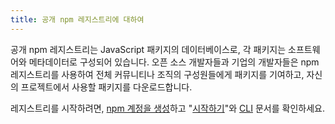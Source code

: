 ```yaml
---
title: 공개 npm 레지스트리에 대하여
---
```


공개 npm 레지스트리는 JavaScript 패키지의 데이터베이스로, 각 패키지는 소프트웨어와 메타데이터로 구성되어 있습니다. 오픈 소스 개발자들과 기업의 개발자들은 npm 레지스트리를 사용하여 전체 커뮤니티나 조직의 구성원들에게 패키지를 기여하고, 자신의 프로젝트에서 사용할 패키지를 다운로드합니다.

레지스트리를 시작하려면, [npm 계정을 생성][signup]하고 "[시작하기][getting-started]"와 [CLI][cli] 문서를 확인하세요.

[public-website]: https://npmjs.com
[cli]: /cli-documentation
[signup]: https://www.npmjs.com/signup
[getting-started]: /getting-started
